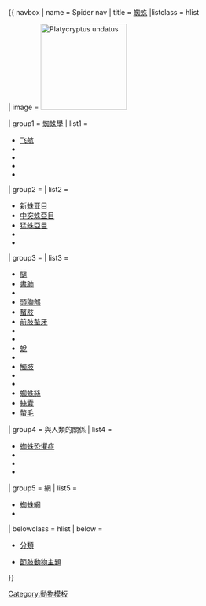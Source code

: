 {{ navbox
| name   = Spider nav
| title  = [[蜘蛛]]
|listclass = hlist

| image = [[File:PlatycryptusUndatusFemale.jpg|175px|Platycryptus undatus]]

| group1 = [[蛛形動物學|蜘蛛學]]
| list1  =
* [[飞航]]
* {{link-en|蜘蛛的行為|Spider_behavior|行為}}
* {{link-en|蜘蛛的同類相食|Spider cannibalism|同類相食}}
* {{link-en|蜘蛛的演化|Evolution_of_spiders|演化}}
* {{link-en|蜘蛛分類法|Spider taxonomy|分類學}}

| group2 = {{link-en|蜘蛛分類法|Spider taxonomy|分類學}}
| list2  =
* [[新蛛亚目]]
* [[中突蛛亞目]]
* [[猛蛛亞目]]
* {{link-en|背突蛛亚目|Opisthothelae}}
* {{link-en|Category:蜘蛛的種|Category:Lists_of_spider_species|各種蜘蛛}}

| group3 = {{link-en|蜘蛛解剖學|Spider_anatomy|解剖學}}
| list3  =
* [[腿 (節肢動物)|腿]]
* [[書肺]]
* {{link-en|櫛器|Calamistrum}}
* [[頭胸部]]
* [[螯肢]]
* [[螯肢|前肢螯牙]]
* {{link-en|篩器|Cribellum}}
* {{link-en|雌孔板|Epigyne}}
* [[蛻]]
* {{link-en|後體部|Opisthosoma}}
* [[觸肢]]
* {{link-en|儲精囊_(蜘蛛)|Palpal bulb|儲精囊}}
* {{link-en|毛叢|Scopulae}}
* [[蜘蛛絲]]
* [[絲囊]]
* [[螫毛]]

| group4 = 與人類的關係
| list4  =
* [[蜘蛛恐懼症]]
* {{link-en|蜘蛛文化|Cultural_depictions_of_spiders}}
* {{link-en|蜘蛛咬傷|Spider bite}}
* {{link-en|鬥蜘蛛|Spider fighting}}

| group5 = 網
| list5  =
* [[蜘蛛網]]
* {{link-en|隱帶 (蜘蛛網)|Stabilimentum|隱帶}}

| belowclass = hlist
| below  =
* {{icon|category}} [[:Category:蜘蛛目|分類]]
* {{icon|portal}} [[Portal:节肢动物|節肢動物主題]]

}}<noinclude>[[Category:動物模板]]</noinclude>